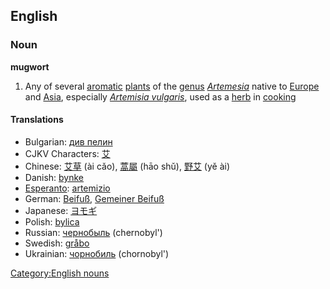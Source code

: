 {{wikipedia}}
==English==
===Noun===
[[Category:English nouns]]
'''mugwort'''
#Any of several [[aromatic]] [[plant]]s of the [[genus]] ''[[Artemesia]]'' native to [[Europe]] and [[Asia]], especially ''[[Artemisia vulgaris]]'', used as a [[herb]] in [[cooking]]

====Translations====
*Bulgarian: [[див пелин]]
*CJKV Characters: [[艾]]
*Chinese: [[艾草]] (ài cǎo), [[蒿屬]] (hāo shǔ), [[野艾]] (yě ài)
*Danish: [[bynke]]
*[[Esperanto]]: [[artemizio]]
*German: [[Beifuß]], [[Gemeiner Beifuß]]
*Japanese: [[ヨモギ]]
*Polish: [[bylica]]
*Russian: [[чернобыль]] (chernobyl')
*Swedish: [[gråbo]]
*Ukrainian: [[чорнобиль]] (chornobyl')